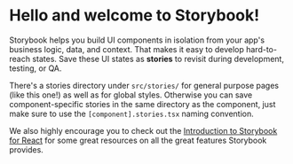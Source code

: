 
<Meta title="Introduction" />

# Hello and welcome to Storybook!

Storybook helps you build UI components in isolation from your app's business logic, data, and context.
That makes it easy to develop hard-to-reach states. Save these UI states as **stories** to revisit during development, testing, or QA.

There's a stories directory under `src/stories/` for general purpose pages (like this one!) as well as for global styles.
Otherwise you can save component-specific stories in the same directory as the component, just make sure to use the `[component].stories.tsx` naming convention.

We also highly encourage you to check out the [Introduction to Storybook for React](https://storybook.js.org/docs/react/get-started/introduction) for some great resources on all the great
features Storybook provides.
